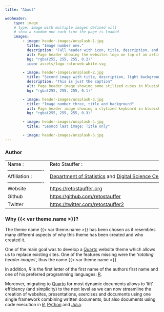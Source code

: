 ```yaml
---
title: "About"

webheader:
    type: image
    # type: image with multiple images defined will
    # show a random one each time the page is loaded
    images:
        - image: header-images/unsplash-1.jpg
          title: "Image number one."
          description: "Full header with icon, title, description, and background color."
          alt: Page header showing the websites logo on top of an artistic blueish background.
          bg: "rgba(255, 255, 255, 0.2)"
          icon: assets/logo-rotorweb-white.svg

        - image: header-images/unsplash-2.jpg
          title: "Second image with title, description, light background, without an icon."
          description: "This is just the caption"
          alt: Page header image showing some stilized cubes in blueish color.
          bg: "rgba(255, 255, 255, 0.1)"

        - image: header-images/unsplash-3.jpg
          title: "Image number three, title and background"
          alt: Page header image showing a stylized keyboard in blueish color.
          bg: "rgba(255, 255, 255, 0.3)"

        - image: header-images/unsplash-4.jpg
          title: "Seoncd last image: Title only"

        - image: header-images/unsplash-5.jpg
---
```



### Author


+:----------------------+:-----------------------------------------------------------------------------------------------------------------------------------------------------------------------+
| Name                  | Reto Stauffer                                                                                                                                                          |
+:----------------------+:-----------------------------------------------------------------------------------------------------------------------------------------------------------------------+
| Affiliation           | [Department of Statistics]({{< var links.statistik >}}) and [Digital Science Center]({{< var links.disc >}}), [Universität Innsbruck]({{< var links.uibk >}}), Austria |
+:----------------------+:-----------------------------------------------------------------------------------------------------------------------------------------------------------------------+
| Website               | <https://retostauffer.org>                                                                                                                                             |
+-----------------------+------------------------------------------------------------------------------------------------------------------------------------------------------------------------+
| Github                | <https://github.com/retostauffer>                                                                                                                                      |
+-----------------------+------------------------------------------------------------------------------------------------------------------------------------------------------------------------+
| Twitter               | <https://twitter.com/retostauffer2>                                                                                                                                    |
+-----------------------+------------------------------------------------------------------------------------------------------------------------------------------------------------------------+


### Why {{< var theme.name >}}?

The theme name {{< var theme.name >}} has been chosen as it resembles
many different aspects of why this theme has been created and who created it.

One of the main goal was to develop a [Quarto]({{< var links.quarto-websites
>}}) website theme which allows us to replace existing sites.  One of the
features missing were the '_rotating header images_', thus the name {{< var theme.name >}}.

In addition, _R_ is the first letter of the first name of the authors first
name and one of his preferred programming languages: [R]({{< var links.r >}}).

Moreover, migrating to [Quarto]({{< var links.quarto >}}) for most dynamic documents
allows to 'lift' efficiency (and simplicity) to the next level as we can now
streamline the creation of websites, presentations, exercises and documents
using one single framework combining written documents, but also documents
using code execution in [_R_]({{< var links.r }}), [Python]({{< var.links.python >}}) and
[Julia]({{< var links.julia >}}).

